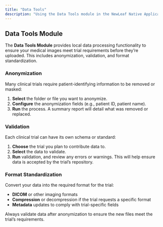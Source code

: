 ```yaml
---
title: "Data Tools"
description: "Using the Data Tools module in the NewLeaf Native Application"
---
```


## Data Tools Module

The **Data Tools Module** provides local data processing functionality to ensure your medical images meet trial requirements before they’re uploaded. This includes anonymization, validation, and format standardization.

### Anonymization

Many clinical trials require patient-identifying information to be removed or masked:
1. **Select** the folder or file you want to anonymize.
2. **Configure** the anonymization fields (e.g., patient ID, patient name).
3. **Run** the process. A summary report will detail what was removed or replaced.

### Validation

Each clinical trial can have its own schema or standard:
1. **Choose** the trial you plan to contribute data to.
2. **Select** the data to validate.
3. **Run** validation, and review any errors or warnings. This will help ensure data is accepted by the trial’s repository.

### Format Standardization

Convert your data into the required format for the trial:
- **DICOM** or other imaging formats
- **Compression** or decompression if the trial requests a specific format
- **Metadata** updates to comply with trial-specific fields

<Warning>
  Always validate data after anonymization to ensure the new files meet the trial’s requirements. 
</Warning>